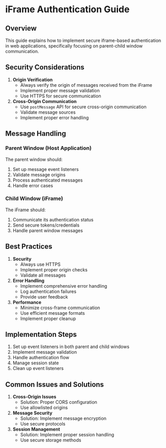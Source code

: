 # iFrame Authentication Guide

## Overview

This guide explains how to implement secure iframe-based authentication in web applications, specifically focusing on parent-child window communication.

## Security Considerations

1. **Origin Verification**
   - Always verify the origin of messages received from the iFrame
   - Implement proper message validation
   - Use HTTPS for secure communication
2. **Cross-Origin Communication**
   - Use `postMessage` API for secure cross-origin communication
   - Validate message sources
   - Implement proper error handling

## Message Handling

### Parent Window (Host Application)

The parent window should:

1. Set up message event listeners
2. Validate message origins
3. Process authenticated messages
4. Handle error cases

### Child Window (iFrame)

The iFrame should:

1. Communicate its authentication status
2. Send secure tokens/credentials
3. Handle parent window messages

## Best Practices

1. **Security**
   - Always use HTTPS
   - Implement proper origin checks
   - Validate all messages
2. **Error Handling**
   - Implement comprehensive error handling
   - Log authentication failures
   - Provide user feedback
3. **Performance**
   - Minimize cross-frame communication
   - Use efficient message formats
   - Implement proper cleanup

## Implementation Steps

1. Set up event listeners in both parent and child windows
2. Implement message validation
3. Handle authentication flow
4. Manage session state
5. Clean up event listeners

## Common Issues and Solutions

1. **Cross-Origin Issues**
   - Solution: Proper CORS configuration
   - Use allowlisted origins
2. **Message Security**
   - Solution: Implement message encryption
   - Use secure protocols
3. **Session Management**
   - Solution: Implement proper session handling
   - Use secure storage methods